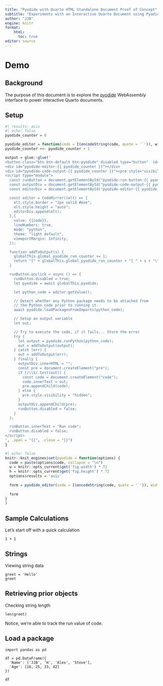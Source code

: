 ```yaml
---
title: "Pyodide with Quarto HTML Standalone Document Proof of Concept"
subtitle: "Experiments with an Interactive Quarto Document using Pyodide v0.24.3"
author: "JJB"
engine: knitr
format:
    html: 
      toc: true
editor: source
---
```


# Demo

## Background

The purpose of this document is to explore the [pyodide](https://pyodide.org/en/stable/) WebAssembly interface to power interactive Quarto documents.

## Setup 


```{=html}
<link rel="stylesheet" href="https://cdnjs.cloudflare.com/ajax/libs/codemirror/6.65.7/codemirror.min.css">
<style>
  .CodeMirror pre {
    background-color: unset !important;
  }
  .btn-pyodide {
    background-color: #EEEEEE;
    border-bottom-left-radius: 0;
    border-bottom-right-radius: 0;
  }
</style>
<script src="https://cdnjs.cloudflare.com/ajax/libs/codemirror/6.65.7/codemirror.min.js"></script>
<script src="https://cdnjs.cloudflare.com/ajax/libs/codemirror/6.65.7/mode/python/python.js"></script>
<script src="https://cdn.jsdelivr.net/pyodide/v0.23.4/full/pyodide.js"></script>

<script type="module">
  globalThis.pyodide = await loadPyodide();
  document.querySelectorAll(".btn-pyodide").forEach((btn) => {
    btn.innerText = "Run code";
    btn.disabled = false;
  });
  globalThis.global_pyodide_run_counter = 0;
</script>
```

```r
#| results: asis
#| echo: false
pyodide_counter = 0

pyodide_editor = function(code = I(encodeString(code, quote = '`')), width, height) { 
pyodide_counter <<- pyodide_counter + 1

output = glue::glue('
<button class="btn btn-default btn-pyodide" disabled type="button"  id="pyodide-run-button-{{ pyodide_counter }}">Loading pyodide...</button>
<div id="pyodide-editor-{{ pyodide_counter }}"></div>
<div id="pyodide-code-output-{{ pyodide_counter }}"><pre style="visibility: hidden"></pre></div>
<script type="module">
  const runButton = document.getElementById("pyodide-run-button-{{ pyodide_counter }}");
  const outputDiv = document.getElementById("pyodide-code-output-{{ pyodide_counter }}");
  const editorDiv = document.getElementById("pyodide-editor-{{ pyodide_counter }}");

  const editor = CodeMirror((elt) => {
    elt.style.border = "1px solid #eee";
    elt.style.height = "auto";
    editorDiv.append(elt);
  },{
    value: {{code}},
    lineNumbers: true,
    mode: "python",
    theme: "light default",
    viewportMargin: Infinity,
  });

  function addToOutput(s) {
    globalThis.global_pyodide_run_counter += 1;
    return "[" + globalThis.global_pyodide_run_counter + "] " + s + "\\n";
  }

  runButton.onclick = async () => {
    runButton.disabled = true;
    let pyodide = await globalThis.pyodide;

    let python_code = editor.getValue();

    // Detect whether any Python package needs to be attached from
    // the Python code prior to running it.
    await pyodide.loadPackagesFromImports(python_code);

    // Setup an output variable
    let out;

    // Try to execute the code, if it fails... Store the error
    try {
      let output = pyodide.runPython(python_code);
      out = addToOutput(output);
    } catch (err) {
      out = addToOutput(err);
    } finally {
      outputDiv.innerHTML = "";
      const pre = document.createElement("pre");
      if (/\\S/.test(out)) {
        const code = document.createElement("code");
        code.innerText = out;
        pre.appendChild(code);
      } else {
        pre.style.visibility = "hidden";
      }
      outputDiv.appendChild(pre);
      runButton.disabled = false;
    }
  };

  runButton.innerText = "Run code";
  runButton.disabled = false;
</script>
', .open = "{{", .close = "}}")
}
```

```r
#| echo: false
knitr::knit_engines$set(pyodide = function(options) {
  code = paste(options$code, collapse = "\n")
  w = knitr::opts_current$get('fig.width') * 72
  h = knitr::opts_current$get('fig.height') * 72
  options$results = 'asis'
  
  form = pyodide_editor(code = I(encodeString(code, quote = '`')), width = w, height = h)
  
  form
}
)
```

## Sample Calculations

Let's start off with a quick calculation 

```pyodide
1 + 1
```

## Strings

Viewing string data

```pyodide
greet = 'Hello'
greet
```

## Retrieving prior objects

Checking string length

```pyodide
len(greet)
```

Notice, we're able to track the run value of code.

## Load a package

```pyodide
import pandas as pd

df = pd.DataFrame({
  'Name': ['JJB', 'H', 'Alex', 'Steve'],
  'Age': [18, 25, 33, 42]
})

df
```
